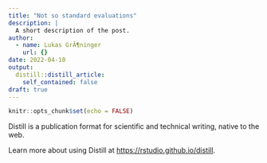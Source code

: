 ```yaml
---
title: "Not so standard evaluations"
description: |
  A short description of the post.
author:
  - name: Lukas GrÃ¶ninger
    url: {}
date: 2022-04-10
output:
  distill::distill_article:
    self_contained: false
draft: true
---
```



```r
knitr::opts_chunk$set(echo = FALSE)
```

Distill is a publication format for scientific and technical writing, native to the web.

Learn more about using Distill at <https://rstudio.github.io/distill>.


